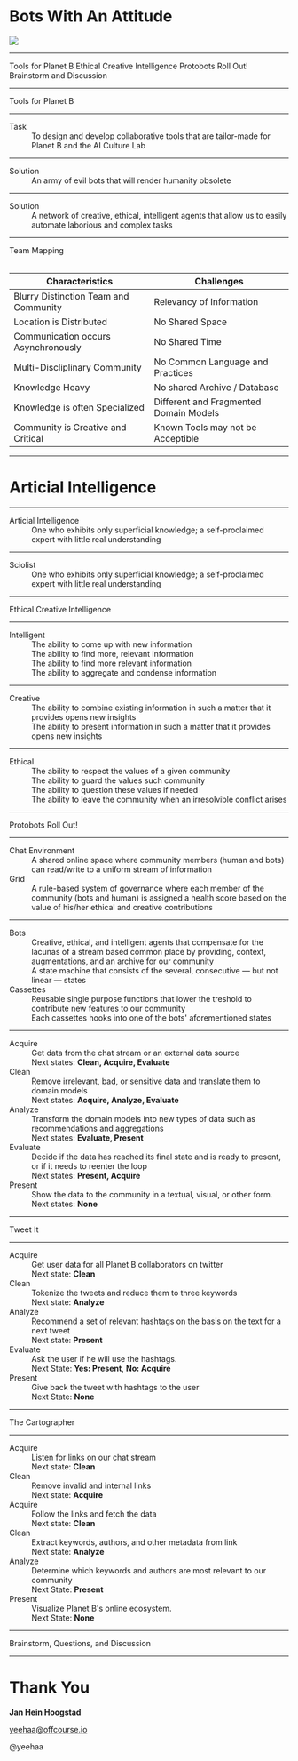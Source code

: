 
<Cover>

  # Bots With An Attitude

  <img src={BWA} />

</Cover>


---

<Agenda>
  <DisplayText>Tools for Planet B</DisplayText>
  <DisplayText>Ethical Creative Intelligence</DisplayText>
  <DisplayText>Protobots Roll Out!</DisplayText>
  <DisplayText>Brainstorm and Discussion</DisplayText>
</Agenda>


---

<SectionCover>
    <DisplayText>Tools for Planet B</DisplayText>
</SectionCover>

---

<List>


<dt>Task</dt> 

<dd>To design and develop collaborative tools that are tailor-made for Planet B and the AI Culture Lab</dd>

</List>

---

<List>

<dt>Solution</dt> 

<dd>An army of evil bots that will render humanity obsolete</dd>

</List>

---

<List>

<dt>Solution</dt> 

<dd>A network of creative, ethical, intelligent agents that allow us to easily
automate laborious and complex tasks</dd>

</List>


---


<Table>

<DisplayText>Team Mapping</DisplayText>

| Characteristics                           | Challenges                                |
|-------------------------------------------|-------------------------------------------|
| Blurry Distinction Team and Community     | Relevancy of Information                  |
| Location is Distributed                   | No Shared Space                           |
| Communication occurs Asynchronously       | No Shared Time                            |
| Multi-Discliplinary Community             | No Common Language and Practices          |
| Knowledge Heavy                           | No shared Archive / Database              |
| Knowledge is often Specialized            | Different and Fragmented Domain Models    |
| Community is Creative and Critical        | Known Tools may not be Acceptible         |

</Table>

---

<SectionCover>

# Articial Intelligence

</SectionCover>

---

<List>

<dt>Articial Intelligence</dt> 

<dd>One who exhibits only superficial knowledge; a self-proclaimed expert with
little real understanding</dd>


</List>

---

<List>

<dt>Sciolist</dt> 

<dd>One who exhibits only superficial knowledge; a self-proclaimed expert with
little real understanding</dd>

</List>

---

<SectionCover>
  <DisplayText>Ethical Creative Intelligence</DisplayText>
</SectionCover>

---

<List>

<dt>Intelligent</dt>

<dd>The ability to come up with new information</dd>

<dd>The ability to find more, relevant information</dd>

<dd>The ability to find more relevant information</dd>

<dd>The ability to aggregate and condense information</dd>

</List>

---

<List>

<dt>Creative</dt> 

<dd>The ability to combine existing information in such a matter that it
provides opens new insights</dd>

<dd>The ability to present information in such a matter that it
provides opens new insights</dd>

</List>

---

<List>

<dt>Ethical</dt> 

<dd>The ability to respect the values of a given community</dd>

<dd>The ability to guard the values such community</dd>

<dd>The ability to question these values if needed</dd>

<dd>The ability to leave the community when an irresolvible conflict arises</dd>

</List>

---

<SectionCover>
  <DisplayText>Protobots Roll Out!</DisplayText>
</SectionCover>

---

<List>

<dt>Chat Environment</dt> 

<dd>A shared online space where community members (human and bots) can
read/write to a uniform stream of information</dd>

<dt>Grid</dt> 
<dd>A rule-based system of governance where each member of the community (bots and
human) is assigned a health score based on the value of his/her ethical and creative contributions</dd>

</List>

---

<List>

<dt>Bots</dt> 

<dd>Creative, ethical, and intelligent agents that compensate for the lacunas of
a stream based common place by providing, context, augmentations, and an archive
for our community</dd>

<dd>A state machine that consists of the several, consecutive   &mdash; but not linear
  &mdash; states</dd>

<dt>Cassettes</dt> 

<dd>Reusable single purpose functions that lower the treshold to contribute new
features to our community</dd>

<dd>Each cassettes hooks into one of the bots' aforementioned states</dd>

</List>

---

<List>

<dt>Acquire</dt> 

<dd>Get data from the chat stream or an external data source<br/>Next states:
<strong>Clean, Acquire, Evaluate</strong></dd>

<dt>Clean</dt> 

<dd>Remove irrelevant, bad, or sensitive data and translate them to domain
models<br/>Next states: <strong>Acquire, Analyze, Evaluate</strong></dd>

<dt>Analyze</dt> 

<dd>Transform the domain models into new types of data such as recommendations
and aggregations <br/>Next states: <strong>Evaluate, Present</strong></dd>

<dt>Evaluate</dt> 

<dd>Decide if the data has reached its final state and is ready to present, or
if it needs to reenter the loop<br/>Next states: <strong>Present, Acquire</strong></dd>

<dt>Present</dt> 

<dd>Show the data to the community in a textual, visual, or other form.<br/>Next
states: <strong>None</strong></dd>

</List>

---

<SectionCover>
    <DisplayText>Tweet It</DisplayText>
</SectionCover>

---

<List>

<dt>Acquire</dt> 

<dd>Get user data for all Planet B collaborators on twitter<br/>Next state: <strong>Clean</strong></dd>

<dt>Clean</dt> 

<dd>Tokenize the tweets and reduce them to three keywords<br/>Next state:
<strong>Analyze</strong></dd>

<dt>Analyze</dt> 

<dd>Recommend a set of relevant hashtags on the basis on the text for a next
tweet<br/>Next state: <strong>Present</strong></dd>

<dt>Evaluate</dt> 

<dd>Ask the user if he will use the hashtags. <br/>Next State: <strong>Yes:
Present</strong>, <strong>No: Acquire</strong></dd>

<dt>Present</dt> 

<dd>Give back the tweet with hashtags to the user<br/>Next State: <strong>None</strong></dd>

</List>

---

<SectionCover>
    <DisplayText>The Cartographer</DisplayText>
</SectionCover>

---

<List>

<dt>Acquire</dt> 

<dd>Listen for links on our chat stream<br/>Next state: <strong>Clean</strong></dd>

<dt>Clean</dt> 

<dd>Remove invalid and internal links<br/>Next state: <strong>Acquire</strong></dd>

<dt>Acquire</dt> 

<dd>Follow the links and fetch the data<br/>Next state: <strong>Clean</strong></dd>

<dt>Clean</dt> 

<dd>Extract keywords, authors, and other metadata from link<br/>Next state: <strong>Analyze</strong></dd>

<dt>Analyze</dt> 

<dd>Determine which keywords and authors are most relevant to our community<br/>Next State: <strong>
Present</strong></dd>

<dt>Present</dt> 

<dd>Visualize Planet B's online ecosystem.<br/>Next State: <strong>None</strong></dd>

</List>

---

<SectionCover>
  <DisplayText>Brainstorm, Questions, and Discussion</DisplayText>
</SectionCover>


---

<BackCover>


  # Thank You

  **Jan Hein Hoogstad**

  yeehaa@offcourse.io

  @yeehaa

</BackCover>


